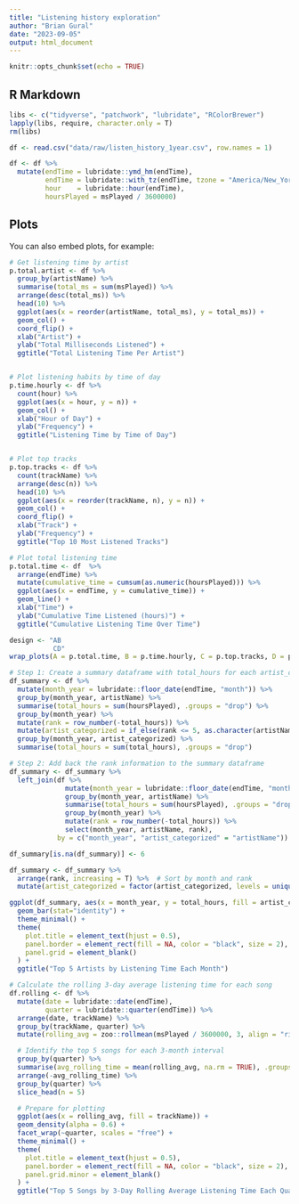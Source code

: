 ---
title: "Listening history exploration"
author: "Brian Gural"
date: "2023-09-05"
output: html_document
---

```{r setup, include=FALSE}
knitr::opts_chunk$set(echo = TRUE)
```

## R Markdown



```{r load libs}
libs <- c("tidyverse", "patchwork", "lubridate", "RColorBrewer")
lapply(libs, require, character.only = T)
rm(libs)
```


```{r load data}
df <- read.csv("data/raw/listen_history_1year.csv", row.names = 1)
```
```{r data cleaning}
df <- df %>%
  mutate(endTime = lubridate::ymd_hm(endTime),
         endTime = lubridate::with_tz(endTime, tzone = "America/New_York"),
         hour    = lubridate::hour(endTime),
         hoursPlayed = msPlayed / 3600000)

```
## Plots

You can also embed plots, for example:

```{r basic visuals, echo=FALSE}
# Get listening time by artist
p.total.artist <- df %>%
  group_by(artistName) %>%
  summarise(total_ms = sum(msPlayed)) %>%
  arrange(desc(total_ms)) %>%
  head(10) %>%
  ggplot(aes(x = reorder(artistName, total_ms), y = total_ms)) +
  geom_col() +
  coord_flip() +
  xlab("Artist") +
  ylab("Total Milliseconds Listened") +
  ggtitle("Total Listening Time Per Artist")


# Plot listening habits by time of day
p.time.hourly <- df %>%
  count(hour) %>%
  ggplot(aes(x = hour, y = n)) +
  geom_col() +
  xlab("Hour of Day") +
  ylab("Frequency") +
  ggtitle("Listening Time by Time of Day")


# Plot top tracks     
p.top.tracks <- df %>%
  count(trackName) %>%
  arrange(desc(n)) %>%
  head(10) %>%
  ggplot(aes(x = reorder(trackName, n), y = n)) +
  geom_col() +
  coord_flip() +
  xlab("Track") +
  ylab("Frequency") +
  ggtitle("Top 10 Most Listened Tracks")

# Plot total listening time
p.total.time <- df  %>%
  arrange(endTime) %>%
  mutate(cumulative_time = cumsum(as.numeric(hoursPlayed))) %>%
  ggplot(aes(x = endTime, y = cumulative_time)) +
  geom_line() +
  xlab("Time") +
  ylab("Cumulative Time Listened (hours)") +
  ggtitle("Cumulative Listening Time Over Time")


```

```{r plot intro graphs, fig.width= 12, fig.height=8}
design <- "AB
           CD"
wrap_plots(A = p.total.time, B = p.time.hourly, C = p.top.tracks, D = p.total.artist)
```

```{r plots 2, fig.width= 20, fig.height=10}

# Step 1: Create a summary dataframe with total_hours for each artist_categorized and month
df_summary <- df %>%
  mutate(month_year = lubridate::floor_date(endTime, "month")) %>%
  group_by(month_year, artistName) %>%
  summarise(total_hours = sum(hoursPlayed), .groups = "drop") %>%
  group_by(month_year) %>%
  mutate(rank = row_number(-total_hours)) %>%
  mutate(artist_categorized = if_else(rank <= 5, as.character(artistName), "Others")) %>%
  group_by(month_year, artist_categorized) %>%
  summarise(total_hours = sum(total_hours), .groups = "drop")

# Step 2: Add back the rank information to the summary dataframe
df_summary <- df_summary %>%
  left_join(df %>% 
              mutate(month_year = lubridate::floor_date(endTime, "month")) %>%
              group_by(month_year, artistName) %>%
              summarise(total_hours = sum(hoursPlayed), .groups = "drop") %>%
              group_by(month_year) %>%
              mutate(rank = row_number(-total_hours)) %>%
              select(month_year, artistName, rank),
            by = c("month_year", "artist_categorized" = "artistName"))

df_summary[is.na(df_summary)] <- 6

df_summary <- df_summary %>%
  arrange(rank, increasing = T) %>%  # Sort by month and rank
  mutate(artist_categorized = factor(artist_categorized, levels = unique(artist_categorized)))

ggplot(df_summary, aes(x = month_year, y = total_hours, fill = artist_categorized, order = as.factor(rank))) +
  geom_bar(stat="identity") +
  theme_minimal() +
  theme(
    plot.title = element_text(hjust = 0.5),
    panel.border = element_rect(fill = NA, color = "black", size = 2),
    panel.grid = element_blank()
  ) +
  ggtitle("Top 5 Artists by Listening Time Each Month")

```
```{r quarter density plots }

# Calculate the rolling 3-day average listening time for each song
df.rolling <- df %>%
  mutate(date = lubridate::date(endTime),
         quarter = lubridate::quarter(endTime)) %>%
  arrange(date, trackName) %>%
  group_by(trackName, quarter) %>%
  mutate(rolling_avg = zoo::rollmean(msPlayed / 3600000, 3, align = "right", fill = NA)) %>%

  # Identify the top 5 songs for each 3-month interval
  group_by(quarter) %>%
  summarise(avg_rolling_time = mean(rolling_avg, na.rm = TRUE), .groups = "drop") %>%
  arrange(-avg_rolling_time) %>%
  group_by(quarter) %>%
  slice_head(n = 5) 

  # Prepare for plotting
  ggplot(aes(x = rolling_avg, fill = trackName)) +
  geom_density(alpha = 0.6) +
  facet_wrap(~quarter, scales = "free") +
  theme_minimal() +
  theme(
    plot.title = element_text(hjust = 0.5),
    panel.border = element_rect(fill = NA, color = "black", size = 2),
    panel.grid.minor = element_blank()
  ) +
  ggtitle("Top 5 Songs by 3-Day Rolling Average Listening Time Each Quarter")



```